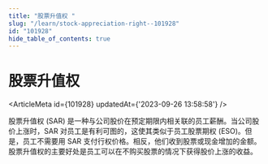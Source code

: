 ```yaml
---
title: "股票升值权 "
slug: "/learn/stock-appreciation-right--101928"
id: "101928"
hide_table_of_contents: true
---
```



# 股票升值权 

<ArticleMeta id={101928} updatedAt={'2023-09-26 13:58:58'} />
<div className='border-solid border-b border-t-0 my-4 border-[var(--ifm-color-gray-300)]' />

股票升值权 (SAR) 是一种与公司股价在预定期限内相关联的员工薪酬。当公司股价上涨时，SAR 对员工是有利可图的，这使其类似于员工股票期权 (ESO)。但是，员工不需要用 SAR 支付行权价格。相反，他们收到股票或现金增加的金额。股票升值权的主要好处是员工可以在不购买股票的情况下获得股价上涨的收益。
